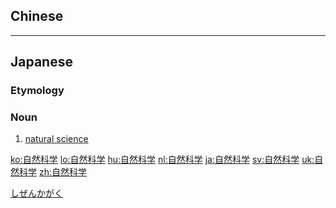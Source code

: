 {{also|自然科學}}
==Chinese==
{{zh-see|自然科學}}

----

==Japanese==
{{ja-kanjitab|し|ぜん|か|がく|yomi=o}}

===Etymology===
{{compound|lang=ja|sort=しぜんかがく|自然|tr1=shizen|t1=nature|科学|tr2=kagaku|t2=science}}

===Noun===
{{ja-noun|kyu=自然科學|しぜんかがく}}

# [[natural science]]

[[Category:ja:Sciences|しぜんかがく]]

[[ko:自然科学]]
[[lo:自然科学]]
[[hu:自然科学]]
[[nl:自然科学]]
[[ja:自然科学]]
[[sv:自然科学]]
[[uk:自然科学]]
[[zh:自然科学]]
